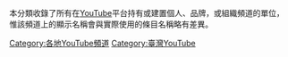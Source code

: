 本分類收錄了所有在[[YouTube|YouTube]]平台持有或建置個人、品牌，或組織頻道的單位，惟該頻道上的顯示名稱會與實際使用的條目名稱略有差異。

[[Category:各地YouTube頻道|Category:各地YouTube頻道]]
[[Category:臺灣YouTube|Category:臺灣YouTube]]
